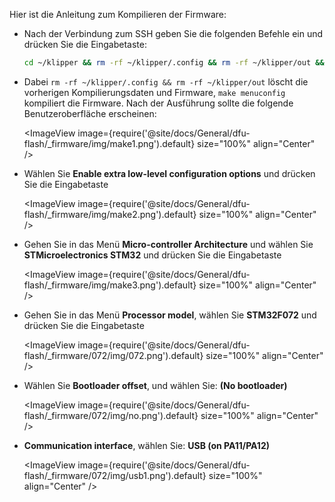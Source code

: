 Hier ist die Anleitung zum Kompilieren der Firmware:

* Nach der Verbindung zum SSH geben Sie die folgenden Befehle ein und drücken Sie die Eingabetaste:

    ```bash
    cd ~/klipper && rm -rf ~/klipper/.config && rm -rf ~/klipper/out && make menuconfig
    ```

* Dabei `rm -rf ~/klipper/.config && rm -rf ~/klipper/out` löscht die vorherigen Kompilierungsdaten und Firmware, `make menuconfig` kompiliert die Firmware. Nach der Ausführung sollte die folgende Benutzeroberfläche erscheinen:

    <ImageView image={require('@site/docs/General/dfu-flash/_firmware/img/make1.png').default} size="100%" align="Center" />

* Wählen Sie **Enable extra low-level configuration options** und drücken Sie die Eingabetaste

    <ImageView image={require('@site/docs/General/dfu-flash/_firmware/img/make2.png').default} size="100%" align="Center" />

* Gehen Sie in das Menü **Micro-controller Architecture** und wählen Sie **STMicroelectronics STM32** und drücken Sie die Eingabetaste

    <ImageView image={require('@site/docs/General/dfu-flash/_firmware/img/make3.png').default} size="100%" align="Center" />

* Gehen Sie in das Menü **Processor model**, wählen Sie **STM32F072** und drücken Sie die Eingabetaste

    <ImageView image={require('@site/docs/General/dfu-flash/_firmware/072/img/072.png').default} size="100%" align="Center" />

* Wählen Sie **Bootloader offset**, und wählen Sie: **(No bootloader)**

    <ImageView image={require('@site/docs/General/dfu-flash/_firmware/072/img/no.png').default} size="100%" align="Center" />

* **Communication interface**, wählen Sie: **USB (on PA11/PA12)**

    <ImageView image={require('@site/docs/General/dfu-flash/_firmware/072/img/usb1.png').default} size="100%" align="Center" />